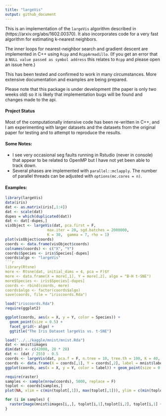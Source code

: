 ```yaml
---
title: "largeVis"
output: github_document
---
```


This is an implementation of the `largeVis` algorithm described in (https://arxiv.org/abs/1602.00370).  It also incorporates code for a very fast algorithm for estimating k-nearest neighbors.

The inner loops for nearest-neighbor search and gradient descent are implemented in C++ using `Rcpp` and `RcppArmadillo`.  (If you get an error that a `NULL value passed as symbol address` this relates to `Rcpp` and please open an issue here.)

This has been tested and confirmed to work in many circumstances.  More extensive documentation and examples are being prepared. 

Please note that this package is under development (the paper is only two weeks old) so it is likely that implementation bugs will be found and changes made to the api.

#### Project Status

Most of the computationally intensive code has been re-written in C++, and I am experimenting with larger datasets and the datasets from the original paper for testing and to attempt to reproduce the results. 

#### Some Notes:
* I see very occasional seg faults running in Rstudio (never in console) that appear to be related to OpenMP but I have not yet been able to track down. 
* Several phases are implemented with `parallel::mclapply`.  The number of parallel threads can be adjusted with `options(mc.cores = n)`.

#### Examples:

```r
library(largeVis)
data(iris)
dat <- as.matrix(iris[,1:4])
dat <- scale(dat)
dupes = which(duplicated(dat))
dat <- dat[-dupes,]
visObject <- largeVis(dat, pca.first = F, 
                   max.iter = 20, sgd.batches = 2000000, 
                   K = 30,  gamma = 7, rho = 1)
plot(visObject$coords)
coords <- data.frame(visObject$coords)
colnames(coords) <- c("X", "Y")
coords$Species <- iris$Species[-dupes]
coords$algo <- "largeVis"
```r
library(Rtsne)
more <- Rtsne(dat, initial_dims = 4, pca = F)$Y
more <- data.frame(X = more[,1], Y = more[,2], algo = "B-H t-SNE")
more$Species <- iris$Species[-dupes]
coords <- rbind(coords, more)
coords$algo <- factor(coords$algo)
save(coords, file = "iriscoords.Rda")
```
```r
load("iriscoords.Rda")
require(ggplot2)
```
```r
ggplot(coords, aes(x = X, y = Y, color = Species)) + 
  geom_point(size = 0.5) + 
  facet_grid(~ algo) + 
  ggtitle("The Iris Dataset largeVis vs. t-SNE")
```


```r
load("../../kaggle/mnist/mnist.Rda")
dat <- mnist$images
dim(dat) <- c(42000, 28 * 28)
dat <- (dat / 255) - 0.5
coords <- largeVis(dat, pca.f = F, n.tree = 10, tree.th = 100, K = 40, sgd = 1e7, alpha = 2, rho = 1)$coords
coords <- data.frame(X = coords[,1], Y = coords[,2], label = mnist$labels)
ggplot(coords, aes(x = X, y = Y, color = label)) + geom_point(size = 0.2, alpha = 0.3) + ggtitle("MNIST")
```
```r
require(raster)
samples <- sample(nrow(coords), 5000, replace = F)
toplot <- coords[samples,]
plot(NA, xlim = c(min(toplot[,1]), max(toplot[,1])), ylim = c(min(toplot[,2]), max(toplot[,2])))

for (i in samples) {
  rasterImage(mnist$images[i,,], toplot[i,1],toplot[i,2], toplot[i,1] + 0.02,toplot[i,2] + 0.02 )
}
```
